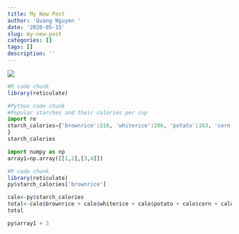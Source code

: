 ```yaml
---
title: My New Post
author: 'Quang Nguyen '
date: '2020-05-15'
slug: my-new-post
categories: []
tags: []
description: ''
---
```

![](/blog/2020-05-15-my-new-post_files/image.jpg)
```r
#R code chunk
library(reticulate)
```

```python
#Python code chunk
#Popular starches and their calories per cup 
import re
starch_calories={'brownrice':216, 'whiterice':206, 'potato':163, 'corn':177, 'oatmeal':158, 'whitebread':109
}
starch_calories

import numpy as np
array1=np.array([[1,2],[3,4]])
```

```r
#R code chunk
library(reticulate)
py$starch_calories['brownrice']

calo<-py$starch_calories
total<-calo$brownrice + calo$whiterice + calo$potato + calo$corn + calo$oatmeal + calo$whitebread
total

py$array1 + 3
```

